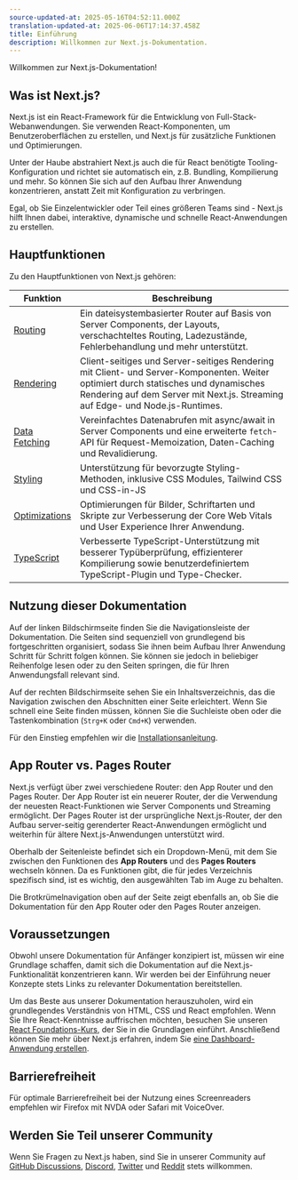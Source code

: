 ```yaml
---
source-updated-at: 2025-05-16T04:52:11.000Z
translation-updated-at: 2025-06-06T17:14:37.458Z
title: Einführung
description: Willkommen zur Next.js-Dokumentation.
---
```


Willkommen zur Next.js-Dokumentation!

## Was ist Next.js?

Next.js ist ein React-Framework für die Entwicklung von Full-Stack-Webanwendungen. Sie verwenden React-Komponenten, um Benutzeroberflächen zu erstellen, und Next.js für zusätzliche Funktionen und Optimierungen.

Unter der Haube abstrahiert Next.js auch die für React benötigte Tooling-Konfiguration und richtet sie automatisch ein, z.B. Bundling, Kompilierung und mehr. So können Sie sich auf den Aufbau Ihrer Anwendung konzentrieren, anstatt Zeit mit Konfiguration zu verbringen.

Egal, ob Sie Einzelentwickler oder Teil eines größeren Teams sind - Next.js hilft Ihnen dabei, interaktive, dynamische und schnelle React-Anwendungen zu erstellen.

## Hauptfunktionen

Zu den Hauptfunktionen von Next.js gehören:

| Funktion                                                                  | Beschreibung                                                                                                                                                                                      |
| ------------------------------------------------------------------------ | ------------------------------------------------------------------------------------------------------------------------------------------------------------------------------------------------ |
| [Routing](/docs/app/building-your-application/routing)                   | Ein dateisystembasierter Router auf Basis von Server Components, der Layouts, verschachteltes Routing, Ladezustände, Fehlerbehandlung und mehr unterstützt.                                      |
| [Rendering](/docs/app/building-your-application/rendering)               | Client-seitiges und Server-seitiges Rendering mit Client- und Server-Komponenten. Weiter optimiert durch statisches und dynamisches Rendering auf dem Server mit Next.js. Streaming auf Edge- und Node.js-Runtimes. |
| [Data Fetching](/docs/app/building-your-application/data-fetching)       | Vereinfachtes Datenabrufen mit async/await in Server Components und eine erweiterte `fetch`-API für Request-Memoization, Daten-Caching und Revalidierung.                                         |
| [Styling](/docs/app/building-your-application/styling)                   | Unterstützung für bevorzugte Styling-Methoden, inklusive CSS Modules, Tailwind CSS und CSS-in-JS                                                                                                  |
| [Optimizations](/docs/app/building-your-application/optimizing)          | Optimierungen für Bilder, Schriftarten und Skripte zur Verbesserung der Core Web Vitals und User Experience Ihrer Anwendung.                                                                     |
| [TypeScript](/docs/app/building-your-application/configuring/typescript) | Verbesserte TypeScript-Unterstützung mit besserer Typüberprüfung, effizienterer Kompilierung sowie benutzerdefiniertem TypeScript-Plugin und Type-Checker.                                       |

## Nutzung dieser Dokumentation

Auf der linken Bildschirmseite finden Sie die Navigationsleiste der Dokumentation. Die Seiten sind sequenziell von grundlegend bis fortgeschritten organisiert, sodass Sie ihnen beim Aufbau Ihrer Anwendung Schritt für Schritt folgen können. Sie können sie jedoch in beliebiger Reihenfolge lesen oder zu den Seiten springen, die für Ihren Anwendungsfall relevant sind.

Auf der rechten Bildschirmseite sehen Sie ein Inhaltsverzeichnis, das die Navigation zwischen den Abschnitten einer Seite erleichtert. Wenn Sie schnell eine Seite finden müssen, können Sie die Suchleiste oben oder die Tastenkombination (`Strg+K` oder `Cmd+K`) verwenden.

Für den Einstieg empfehlen wir die [Installationsanleitung](/docs/getting-started/installation).

## App Router vs. Pages Router

Next.js verfügt über zwei verschiedene Router: den App Router und den Pages Router. Der App Router ist ein neuerer Router, der die Verwendung der neuesten React-Funktionen wie Server Components und Streaming ermöglicht. Der Pages Router ist der ursprüngliche Next.js-Router, der den Aufbau server-seitig gerenderter React-Anwendungen ermöglicht und weiterhin für ältere Next.js-Anwendungen unterstützt wird.

Oberhalb der Seitenleiste befindet sich ein Dropdown-Menü, mit dem Sie zwischen den Funktionen des **App Routers** und des **Pages Routers** wechseln können. Da es Funktionen gibt, die für jedes Verzeichnis spezifisch sind, ist es wichtig, den ausgewählten Tab im Auge zu behalten.

Die Brotkrümelnavigation oben auf der Seite zeigt ebenfalls an, ob Sie die Dokumentation für den App Router oder den Pages Router anzeigen.

## Voraussetzungen

Obwohl unsere Dokumentation für Anfänger konzipiert ist, müssen wir eine Grundlage schaffen, damit sich die Dokumentation auf die Next.js-Funktionalität konzentrieren kann. Wir werden bei der Einführung neuer Konzepte stets Links zu relevanter Dokumentation bereitstellen.

Um das Beste aus unserer Dokumentation herauszuholen, wird ein grundlegendes Verständnis von HTML, CSS und React empfohlen. Wenn Sie Ihre React-Kenntnisse auffrischen möchten, besuchen Sie unseren [React Foundations-Kurs](/learn/react-foundations), der Sie in die Grundlagen einführt. Anschließend können Sie mehr über Next.js erfahren, indem Sie [eine Dashboard-Anwendung erstellen](/learn/dashboard-app).

## Barrierefreiheit

Für optimale Barrierefreiheit bei der Nutzung eines Screenreaders empfehlen wir Firefox mit NVDA oder Safari mit VoiceOver.

## Werden Sie Teil unserer Community

Wenn Sie Fragen zu Next.js haben, sind Sie in unserer Community auf [GitHub Discussions](https://github.com/vercel/next.js/discussions), [Discord](https://discord.com/invite/bUG2bvbtHy), [Twitter](https://twitter.com/nextjs) und [Reddit](https://www.reddit.com/r/nextjs) stets willkommen.